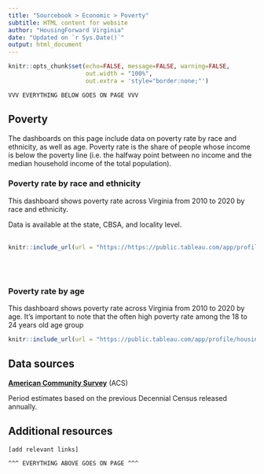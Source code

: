 ```yaml
---
title: "Sourcebook > Economic > Poverty"
subtitle: HTML content for website
author: "HousingForward Virginia"
date: "Updated on `r Sys.Date()`"
output: html_document
---
```


```r
knitr::opts_chunk$set(echo=FALSE, message=FALSE, warning=FALSE,
                      out.width = "100%",
                      out.extra = 'style="border:none;"')
```

```
VVV EVERYTHING BELOW GOES ON PAGE VVV
```

## Poverty

The dashboards on this page include data on poverty rate by race and ethnicity, as
well as age. Poverty rate is the share of people whose income is below the poverty
line (i.e. the halfway point between no income and the median household income of 
the total population).

### Poverty rate by race and ethnicity

This dashboard shows poverty rate across Virginia from 2010 to 2020 by race and ethnicity. 


Data is available at the state, CBSA, and locality level.
<br>
<br>
```r
knitr::include_url(url = "https://https://public.tableau.com/app/profile/housingforward.virginia/viz/Sourcebook-Povertybyraceandethnicity/Statewide?:showVizHome=no&:embed=true", height = "500px")
```
<br>
<br>

### Poverty rate by age

This dashboard shows poverty rate across Virginia from 2010 to 2020 by age. It's important 
to note that the often high poverty rate among the 18 to 24 years old age group 

```r
knitr::include_url(url = "https://public.tableau.com/app/profile/housingforward.virginia/viz/Sourcebook-Povertybyage/Statewide?:showVizHome=no&:embed=true", height = "500px")
```

## Data sources

[**American Community Survey**](https://www.census.gov/programs-surveys/acs) (ACS)

Period estimates based on the previous Decennial Census released annually. 


## Additional resources


```
[add relevant links]
```

```
^^^ EVERYTHING ABOVE GOES ON PAGE ^^^
```